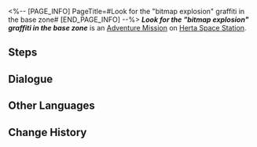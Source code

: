<%-- [PAGE_INFO]
PageTitle=#Look for the "bitmap explosion" graffiti in the base zone#
[END_PAGE_INFO] --%>
{{Stub|Dialogue.}}
{{Mission Infobox
|id            = 8000152
|title         = 
|image         = <!--Mission Look for the "bitmap explosion" graffiti in the base zone.png-->
|type          = Adventure
|event_name    = 
|chapter       = 
|requirements  = [[Companion Mission]] ''[[Punklorde Mentality]]'' completed
|summary       = <!--official mission summary from Fate's Atlas-->
|characters    = Trailblazer
|startLocation = [[Herta Space Station]] - [[Base Zone]]
|world         = Herta Space Station
|area          = Base Zone
|prev          = 
|next          = 
|rewards       = 
}}
'''''Look for the "bitmap explosion" graffiti in the base zone''''' is an [[Adventure Mission]] on [[Herta Space Station]].

==Steps==


<!--
==Gameplay Notes==

--><!--
==Trial Character==

-->
==Dialogue==
{{Stub Dialogue}}

{{Dialogue End}}

==Other Languages==
{{Other Languages
|en   = Look for the "bitmap explosion" graffiti in the base zone
|zhs  = 寻找基座舱段的「爆破位图」涂鸦
|zht  = 尋找基座艙段的「爆破點陣圖」塗鴉
|ja   = ベース部分にある「爆破ビットマップ」のラクガキを見つける
|ko   = 베이스 캐빈의 「폭파 비트맵」 그래피티 찾기
|es   = Busca el grafiti de la explosión de mapas de bits en la zona de la base
|fr   = Trouver le graffiti «&nbsp;Explosion bitmap&nbsp;» dans la Zone de base
|ru   = Найдите все граффити «Взрыв битового изображения» в Базовой зоне
|th   = ตามหากราฟฟิตี้ "Bitmap Explosion" ใน Base Zone
|vi   = Tìm graffiti "Bitmap Bùng Nổ" trong Khoang Cơ Sở
|de   = Finde das Graffiti „Bitmap-Explosion“ in der Basiszone.
|id   = Temukan grafiti "Bitmap Explosion" di Base Zone
|pt   = Procure pelo grafite "Explosão de Bitmap" na Zona Base
}}

==Change History==
{{Change History|1.1}}

